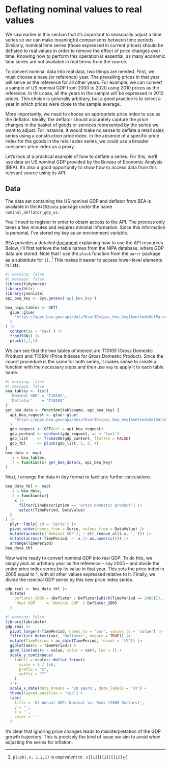 # Deflating nominal values to real values

We saw earlier in this section that it's important to seasonally adjust a time series so we can make meaningful comparisons between time periods. Similarly, nominal time series (those expressed in current prices) should be deflated to real values in order to remove the effect of price changes over time. Knowing how to perform this operation is essential, as many economic time series are not available in real terms from the source.

To convert nominal data into real data, two things are needed. First, we must choose a base (or reference) year. The prevailing prices in that year will serve as the reference for all other years. For example, we can convert a sample of US nominal GDP from 2000 to 2020 using 2010 prices as the reference. In this case, all the years in the sample will be expressed in 2010 prices. This choice is generally arbitrary, but a good practice is to select a year in which prices were close to the sample average.

More importantly, we need to choose an appropriate price index to use as the deflator. Ideally, the deflator should accurately capture the price changes in the basket of goods or services represented by the series we want to adjust. For instance, it would make no sense to deflate a retail sales series using a construction price index. In the absence of a specific price index for the goods in the retail sales series, we could use a broader consumer price index as a proxy.

Let's look at a practical example of how to deflate a series. For this, we'll use data on US nominal GDP provided by the Bureau of Economic Analysis (BEA). It's also a good opportunity to show how to access data from this relevant source using its API.

::: {.callout-tip}
## Data
The data set containing the US nominal GDP and deflator from BEA is available in the `R4ER2data` package under the name `nominal_deflator_gdp_us`.
:::

You'll need to register in order to obtain access to the API. The process only takes a few minutes and requires minimal information. Since this information is personal, I've stored my key as an environment variable.

BEA provides a detailed [document](https://apps.bea.gov/api/_pdf/bea_web_service_api_user_guide.pdf) explaining how to use the API resources. Below, I'll first retrieve the table names from the NIPA database, where GDP data are stored. Note that I use the `pluck` function from the `purrr` package as a substitute for `[[`. [^deflating-values-1] This makes it easier to access lower-level elements in lists.

[^deflating-values-1]: `pluck(.x, 1,2,1)` is equivalent to `.x[[1]][[2]][[1]]`

```r
#| warning: false
#| message: false
library(tidyverse)
library(httr)
library(jsonlite)
api_bea_key <- Sys.getenv('api_bea_key')

bea_nipa_tables <- GET(
  glue::glue(
    'https://apps.bea.gov/api/data?UserID={api_bea_key}&method=GetParameterValues&datasetname=NIPA&ParameterName=tablename&ResultFormat=JSON'
  )
) |> 
  content(as = 'text') |> 
  fromJSON() |> 
  pluck(1,2,1)
```

We can see that the two tables of interest are *T10105* (Gross Domestic Product) and *T10104* (Price Indexes for Gross Domestic Product). Since the import procedure is the same for both series, it makes sense to create a function with the necessary steps and then use `map` to apply it to each table name.

```r
#| warning: false
#| message: false
bea_tables <- list(
  'Nominal GDP' = 'T10105',
  'Deflator'    = 'T10104'
)
get_bea_data <- function(tablename, api_bea_key) {
  api_bea_request <- glue::glue(
    'https://apps.bea.gov/api/data?UserID={api_bea_key}&method=GetData&DataSetName=NIPA&TableName={tablename}&Frequency=A&Year=ALL&ResultFormat=json'
  )
  gdp_request <- GET(url = api_bea_request)
  gdp_content <- content(gdp_request, as = 'text')
  gdp_list    <- fromJSON(gdp_content, flatten = FALSE)
  gdp_tbl     <- pluck(gdp_list, 1, 2, 4) 
}
bea_data <- map(
  .x = bea_tables,
  .f = function(x) get_bea_data(x, api_bea_key)
)
```

Next, I arrange the data in tidy format to facilitate further calculations.

```r
bea_data_tbl <- map(
  .x = bea_data,
  .f = function(x){
    x |> 
      filter(LineDescription == 'Gross domestic product') |> 
      select(TimePeriod, DataValue)
  }
) |> 
  plyr::ldply(.id = 'Serie') |> 
  pivot_wider(names_from = Serie, values_from = DataValue) |> 
  mutate(across(c(`Nominal GDP`), ~ str_remove_all(.x, ','))) |> 
  mutate(across(-TimePeriod, ~ .x |> as.numeric())) |> 
  arrange(TimePeriod)
bea_data_tbl
```

Now we're ready to convert nominal GDP into real GDP. To do this, we simply pick an arbitrary year as the reference -- say 2005 -- and divide the entire price index series by its value in that year. This sets the price index in 2005 equal to 1, with all other values expressed relative to it. Finally, we divide the nominal GDP series by this new price index series.

```r
gdp_real <- bea_data_tbl |> 
  mutate(
    Deflator_2005 = (Deflator / Deflator[which(TimePeriod == 2005)]),
    `Real GDP`    = `Nominal GDP` / Deflator_2005
  )
```

```r
#| warning: false
library(lubridate)
gdp_real |> 
  pivot_longer(-TimePeriod, names_to = 'var', values_to = 'value') |> 
  filter(str_detect(var, 'Deflator', negate = TRUE)) |> 
  mutate(TimePeriod = as_date(TimePeriod, format = '%Y')) |> 
  ggplot(aes(x = TimePeriod)) +
  geom_line(aes(y = value, color = var), lwd = 1) +
  scale_y_continuous(
    labels = scales::dollar_format(
      scale = 1 / 1e6, 
      prefix = "$", 
      suffix = "T"
    )
  ) +
  scale_x_date(date_breaks = '20 years', date_labels = '%Y') +
  theme(legend.position = 'top') +
  labs(
    title = 'US Annual GDP: Nominal vs. Real (2005 Dollars)',
    y = '',
    x = '',
    color = ''
  )
```

It's clear that ignoring price changes leads to misinterpretation of the GDP growth trajectory. This is precisely the kind of issue we aim to avoid when adjusting the series for inflation.
